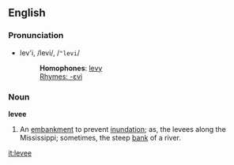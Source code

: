 ==English==
===Pronunciation===
*lev'i, /levi/, /<tt>"levi</tt>/
*:'''Homophones''': [[levy]]
*:[[Rhymes:English:-ɛvi|Rhymes: -ɛvi]]

===Noun===
'''levee'''

#An [[embankment]] to prevent [[inundation]]; as, the levees along the Mississippi; sometimes, the steep [[bank]] of a river.

[[it:levee]]